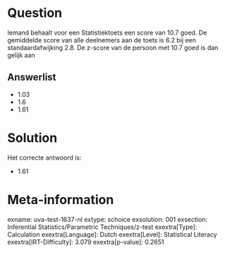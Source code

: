 Question
========

Iemand behaalt voor een Statistiektoets een score van 10.7 goed. De
gemiddelde score van alle deelnemers aan de toets is 6.2 bij een
standaardafwijking 2.8. De z-score van de persoon met 10.7 goed is dan
gelijk aan

Answerlist
----------

* 1.03
* 1.6
* 1.61

Solution
========

Het correcte antwoord is: 

* 1.61

Meta-information
================
exname: uva-test-1637-nl
extype: schoice
exsolution: 001
exsection: Inferential Statistics/Parametric Techniques/z-test
exextra[Type]: Calculation
exextra[Language]: Dutch
exextra[Level]: Statistical Literacy
exextra[IRT-Difficulty]: 3.079
exextra[p-value]: 0.2651
